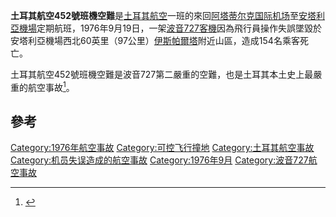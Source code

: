 
{{Infobox Airliner accident
|image           = Turkish Airlines Boeing 727-200 Adv Fitzgerald.jpg
|caption         = 与失事客机相似的波音727
|Date            = 1976年9月19日
|Type            = [[可控飛行撞地|可控飛行撞地]]
|Site            = {{TUR}}[[伊斯帕爾塔|伊斯帕爾塔]]附近山區
|Coordinates     = {{Coord|37.89165|N|30.50114|E|type:event|display=inline, title}}
|aircraft_type = [[波音727|波音727-2F2]]
|tail_number   = TC-JBH
|Ship name     = [[安塔利亚|安塔利亚]]号
|Operator      = [[土耳其航空|土耳其航空]]
|Origin        = {{TUR}}[[阿塔蒂尔克国际机场|阿塔蒂尔克国际机场]]
|Destination   = {{TUR}}[[安塔利亞機場|安塔利亞機場]]
|Fatalities    = 154 
|Survivors     = 0
|Passengers    = 146
|Crew          = 8
}}

'''土耳其航空452號班機空難'''是[[土耳其航空|土耳其航空]]一班的來回[[阿塔蒂尔克国际机场|阿塔蒂尔克国际机场]]至[[安塔利亞機場|安塔利亞機場]]定期航班，1976年9月19日，一架[[波音727|波音727]][[客機|客機]]因為飛行員操作失誤墜毀於安塔利亞機場西北60英里（97公里）[[伊斯帕爾塔|伊斯帕爾塔]]附近山區，造成154名乘客死亡。

土耳其航空452號班機空難是波音727第二嚴重的空難，也是土耳其本土史上最嚴重的航空事故<ref name="asn">{{cite web |url=http://aviation-safety.net/database/record.php?id=19760919-0 |publisher=Aviation Safety Network |title=Aircraft accident Boeing 727-2F2 TC-JBH Isparta |accessdate=2009-09-27 |archive-date=2013-05-23 |archive-url=https://www.webcitation.org/6GpnrSl1t?url=http://aviation-safety.net/database/record.php?id=19760919-0 |dead-url=no }}</ref>。

==參考==
<references/>

{{1976年航空事故}}
[[Category:1976年航空事故|Category:1976年航空事故]]
[[Category:可控飞行撞地|Category:可控飞行撞地]]
[[Category:土耳其航空事故|Category:土耳其航空事故]]
[[Category:机员失误造成的航空事故|Category:机员失误造成的航空事故]]
[[Category:1976年9月|Category:1976年9月]]
[[Category:波音727航空事故|Category:波音727航空事故]]